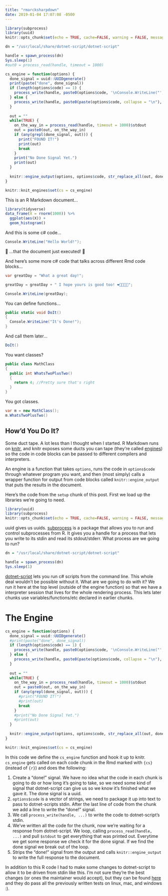```yaml
---
title: "rmarcksharpdown"
date: 2019-01-04 17:07:08 -0500
---
```


```r
library(subprocess)
library(uuid)
knitr::opts_chunk$set(echo = TRUE, cache=FALSE, warning = FALSE, message = FALSE)

dn = "/usr/local/share/dotnet-script/dotnet-script"

handle = spawn_process(dn)
Sys.sleep(1)
#out0 = process_read(handle, timeout = 1000)

cs_engine = function(options) {
  done_signal = uuid::UUIDgenerate()
  print(paste("done", done_signal))
  if (length(options$code) == 1) {
    process_write(handle, paste0(options$code, '\nConsole.WriteLine("', done_signal, '");\n'))
  } else {
    process_write(handle, paste0(paste(options$code, collapse = "\n"), '\nConsole.WriteLine("', done_signal, '");\n'))
  }
  
  out = ""
  while(TRUE) {
    on_the_way_in = process_read(handle, timeout = 1000)$stdout
    out = paste0(out, on_the_way_in)
    if (any(grepl(done_signal, out))) {
      print("FOUND IT!")
      print(out)
      break
    }
    print("No Done Signal Yet.")
    print(out)
  }
  
  knitr::engine_output(options, options$code, str_replace_all(out, done_signal, ""))
}

knitr::knit_engines$set(cs = cs_engine)
```

This is an R Markdown document...

```r
library(tidyverse)
data_frame(X = rnorm(1000)) %>%
  ggplot(aes(X)) +
  geom_histogram()
```

And this is some c# code...

```cs
Console.WriteLine("Hello World!");
```

🤩 ...that the document just executed! 🤩

And here's some more c# code that talks across different Rmd code blocks...

```cs
var greatDay = "What a great day!";
```

```cs
greatDay = greatDay + " I hope yours is good too! ❤️🧡💚💙💜";
```

```cs
Console.WriteLine(greatDay);
```

You can define functions...

```cs
public static void DoIt() 
{
  Console.WriteLine("It's Done!");
}
```

And call them later...

```cs
DoIt()
```

You want classes?

```cs
public class MathClass 
{
  public int WhatsTwoPlusTwo() 
  {
    return 4; //Pretty sure that's right
  }
}
```

You got classes.

```cs
var m = new MathClass();
m.WhatsTwoPlusTwo()
```

## How'd You Do It?

Some duct tape. A lot less than I thought when I started. R Markdown runs on [knitr](https://yihui.name/knitr/), and knitr exposes some ducts you can tape (they're called [engines](https://yihui.name/knitr/demo/engines/)) so the code in code blocks can be passed to different compilers and interpreters.

An engine is a function that takes `options`, runs the code in `options$code` through whatever program you want, and then (most simply) calls a wrapper function for output from code blocks called `knitr::engine_output` that puts the results in the document.

Here's the code from the `setup` chunk of this post. First we load up the libraries we're going to need.

```r
library(uuid)
library(subprocess)
knitr::opts_chunk$set(echo = TRUE, cache=FALSE, warning = FALSE, message = FALSE)
```

uuid gives us uuids. [subprocess](https://cran.r-project.org/web/packages/subprocess/vignettes/intro.html) is a package that allows you to run and control subprocesses from R. It gives you a handle for a process that lets you write to its stdin and read its stdout/stderr. What process are we going to run?

```r
dn = "/usr/local/share/dotnet-script/dotnet-script"

handle = spawn_process(dn)
Sys.sleep(1)
```

[dotnet-script](https://github.com/filipw/dotnet-script) lets you run c# scripts from the command line. This whole deal wouldn't be possible without it. What are we going to do with it? We run it here at the top level (outside of the engine function) so that we have a interpreter session that lives for the whole rendering process. This lets later chunks use variables/functions/etc declared in earlier chunks.

# The Engine

```r
cs_engine = function(options) {
  done_signal = uuid::UUIDgenerate()
  #print(paste("done", done_signal))
  if (length(options$code) == 1) {
    process_write(handle, paste0(options$code, '\nConsole.WriteLine("', done_signal, '");\n'))
  } else {
    process_write(handle, paste0(paste(options$code, collapse = "\n"), '\nConsole.WriteLine("', done_signal, '");\n'))
  }
  
  out = ""
  while(TRUE) {
    on_the_way_in = process_read(handle, timeout = 1000)$stdout
    out = paste0(out, on_the_way_in)
    if (any(grepl(done_signal, out))) {
      #print("FOUND IT!")
      #print(out)
      break
    }
    #print("No Done Signal Yet.")
    #print(out)
  }
  
  knitr::engine_output(options, options$code, str_replace_all(out, done_signal, ""))
}

knitr::knit_engines$set(cs = cs_engine)
```

In this code we define the `cs_engine` function and hook it up to knitr. `cs_engine` gets called on each code chunk in the Rmd marked with `{cs}` (instead of `{r}`) and does the following:

1. Create a "done!" signal. We have no idea what the code in each chunk is going to do or how long it's going to take, so we need some kind of signal that dotnet-script can give us so we know it's finished what we gave it. The done signal is a uuid.
1. `options$code` is a vector of strings, we need to package it up into text to pass to dotnet-scripts stdin. After the last line of code from the chunk we add a line to write the "done!" signal.
1. We call `process_write(handle, ...)` to write the code to dotnet-script's stdin.
1. We've written all the code for the chunk, now we're waiting for a response from dotnet-script. We loop, calling `process_read(handle, ...)` and pull `$stdout` to get everything that was printed out. Everytime we get some response we check it for the done signal. If we find the done signal we break out of the loop.
1. Strips the "done!" signal from the output and calls `knitr::engine_output` to write the full response to the document.

In addition to this R code I had to make some changes to dotnet-script to allow it to be driven from stdin like this. I'm not sure they're the best changes (or ones the maintainer would accept), but they can be found [here](https://github.com/jasonpunyon/dotnet-script) and they do pass all the previously written tests on linux, mac, and windows :).